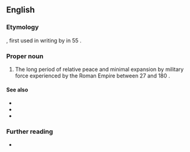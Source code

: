 ==English==

===Etymology===
{{lbor|en|la|[[pax]] [[Rōmāna]]|lit=Roman peace}}, first used in writing by {{w|Seneca the Younger}} in 55 {{CE}}.

===Proper noun===
{{en-proper noun|head=Pax Romana}}

# {{lb|en|historical}} The long period of relative peace and minimal expansion by military force experienced by the Roman Empire between 27 {{BCE}} and 180 {{CE}}.
#: {{syn|en|Pax Augusta}}

====See also====
* {{l|en|Pax Americana}}
* {{l|en|Pax Britannica}}
* {{l|en|Pax Sinica}}

===Further reading===
* {{pedia}}